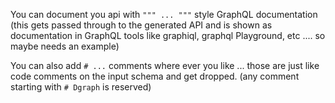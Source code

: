 You can document you api with `""" ... """` style GraphQL documentation (this gets passed through to the generated API and is shown as documentation in GraphQL tools like graphiql, graphql Playground, etc .... so maybe needs an example)

You can also add `# ...` comments where ever you like ... those are just like code comments on the input schema and get dropped.  (any comment starting with `# Dgraph` is reserved)
